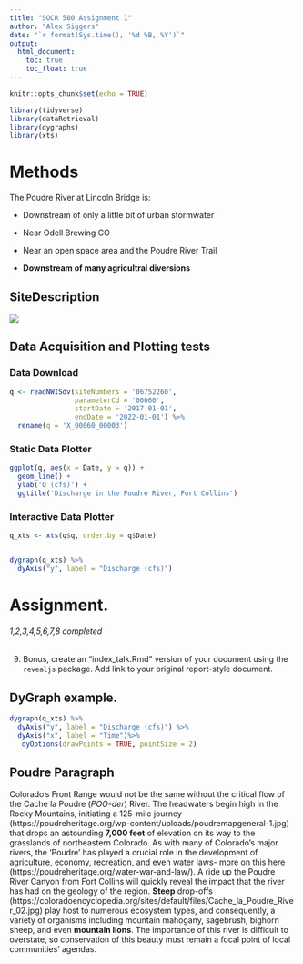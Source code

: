 ```yaml
---
title: "SOCR 580 Assignment 1"
author: "Alex Siggers"
date: "`r format(Sys.time(), '%d %B, %Y')`"
output:
  html_document:
    toc: true
    toc_float: true
---
```


```r
knitr::opts_chunk$set(echo = TRUE)

library(tidyverse)
library(dataRetrieval)
library(dygraphs)
library(xts)
```


# Methods

The Poudre River at Lincoln Bridge is:

  - Downstream of only a little bit of urban stormwater

  - Near Odell Brewing CO
  
  - Near an open space area and the Poudre River Trail
  
  - **Downstream of many agricultral diversions**


## SiteDescription

![](https://waterdata.usgs.gov/nwisweb/local/state/co/text/pics/06752260big.jpg)

## Data Acquisition and Plotting tests

### Data Download


```r

q <- readNWISdv(siteNumbers = '06752260',
                parameterCd = '00060',
                startDate = '2017-01-01',
                endDate = '2022-01-01') %>%
  rename(q = 'X_00060_00003')


```



### Static Data Plotter


```r

ggplot(q, aes(x = Date, y = q)) + 
  geom_line() + 
  ylab('Q (cfs)') + 
  ggtitle('Discharge in the Poudre River, Fort Collins')

```


### Interactive Data Plotter


```r

q_xts <- xts(q$q, order.by = q$Date)


dygraph(q_xts) %>%
  dyAxis("y", label = "Discharge (cfs)")
```



# Assignment. 

###### 1,2,3,4,5,6,7,8 completed ######

9) Bonus, create an "index_talk.Rmd" version of your document using the
`revealjs` package. Add link to your original report-style document. 




## DyGraph example. 

```r

dygraph(q_xts) %>%
  dyAxis("y", label = "Discharge (cfs)") %>%
  dyAxis("x", label = "Time")%>%
   dyOptions(drawPoints = TRUE, pointSize = 2)
```


## Poudre Paragraph

Colorado's Front Range would not be the same without the critical flow of the Cache la Poudre (*POO-der*) River. The headwaters begin high in the Rocky Mountains, initiating a 125-mile journey (https://poudreheritage.org/wp-content/uploads/poudremapgeneral-1.jpg) that drops an astounding **7,000 feet** of elevation on its way to the grasslands of northeastern Colorado. As with many of Colorado's major rivers, the 'Poudre' has played a crucial role in the development of agriculture, economy, recreation, and even water laws- more on this here (https://poudreheritage.org/water-war-and-law/). A ride up the Poudre River Canyon from Fort Collins will quickly reveal the impact that the river has had on the geology of the region. **Steep** drop-offs (https://coloradoencyclopedia.org/sites/default/files/Cache_la_Poudre_River_02.jpg) play host to numerous ecosystem types, and consequently, a variety of organisms including mountain mahogany, sagebrush, bighorn sheep, and even **mountain lions**. The importance of this river is difficult to overstate, so conservation of this beauty must remain a focal point of local communities' agendas. 


